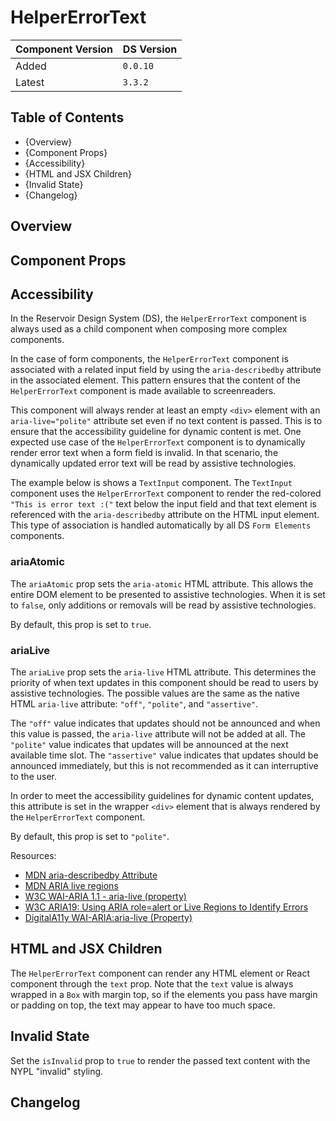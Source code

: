 

<Meta of={HelperErrorTextStories} />

# HelperErrorText

| Component Version | DS Version |
| ----------------- | ---------- |
| Added             | `0.0.10`   |
| Latest            | `3.3.2`    |

## Table of Contents

- {<Link href="#overview" target="_self">Overview</Link>}
- {<Link href="#component-props" target="_self">Component Props</Link>}
- {<Link href="#accessibility" target="_self">Accessibility</Link>}
- {<Link href="#html-and-jsx-children" target="_self">HTML and JSX Children</Link>}
- {<Link href="#invalid-state" target="_self">Invalid State</Link>}
- {<Link href="#changelog" target="_self">Changelog</Link>}

## Overview

<Description of={HelperErrorTextStories} />

## Component Props

<Canvas of={HelperErrorTextStories.WithControls} />

<ArgTypes of={HelperErrorTextStories.WithControls} />

## Accessibility

In the Reservoir Design System (DS), the `HelperErrorText` component is always
used as a child component when composing more complex components.

In the case of form components, the `HelperErrorText` component is associated
with a related input field by using the `aria-describedby` attribute in the
associated element. This pattern ensures that the content of the
`HelperErrorText` component is made available to screenreaders.

This component will always render at least an empty `<div>` element with an
`aria-live="polite"` attribute set even if no text content is passed. This is to
ensure that the accessibility guideline for dynamic content is met. One expected
use case of the `HelperErrorText` component is to dynamically render error text
when a form field is invalid. In that scenario, the dynamically updated error
text will be read by assistive technologies.

The example below is shows a `TextInput` component. The `TextInput` component
uses the `HelperErrorText` component to render the red-colored `"This is error text :("` text below the input field and that text element is referenced with
the `aria-describedby` attribute on the HTML input element. This type of
association is handled automatically by all DS `Form Elements` components.

<Canvas of={HelperErrorTextStories.TextInputExample} />

### ariaAtomic

The `ariaAtomic` prop sets the `aria-atomic` HTML attribute. This allows the
entire DOM element to be presented to assistive technologies. When it is set to
`false`, only additions or removals will be read by assistive technologies.

By default, this prop is set to `true`.

### ariaLive

The `ariaLive` prop sets the `aria-live` HTML attribute. This determines the
priority of when text updates in this component should be read to users by
assistive technologies. The possible values are the same as the native HTML
`aria-live` attribute: `"off"`, `"polite"`, and `"assertive"`.

The `"off"` value indicates that updates should not be announced and when this
value is passed, the `aria-live` attribute will not be added at all. The
`"polite"` value indicates that updates will be announced at the next available
time slot. The `"assertive"` value indicates that updates should be announced
immediately, but this is not recommended as it can interruptive to the user.

In order to meet the accessibility guidelines for dynamic content updates, this
attribute is set in the wrapper `<div>` element that is always rendered by the
`HelperErrorText` component.

By default, this prop is set to `"polite"`.

<Canvas of={HelperErrorTextStories.AriaControls} />

Resources:

- [MDN aria-describedby Attribute](https://developer.mozilla.org/en-US/docs/Web/Accessibility/ARIA/Attributes/aria-describedby)
- [MDN ARIA live regions](https://developer.mozilla.org/en-US/docs/Web/Accessibility/ARIA/ARIA_Live_Regions)
- [W3C WAI-ARIA 1.1 - aria-live (property)](https://www.w3.org/TR/wai-aria-1.1/#aria-live)
- [W3C ARIA19: Using ARIA role=alert or Live Regions to Identify Errors](https://www.w3.org/TR/WCAG20-TECHS/ARIA19.html)
- [DigitalA11y WAI-ARIA:aria-live (Property)](https://www.digitala11y.com/aria-live-properties/)

## HTML and JSX Children

The `HelperErrorText` component can render any HTML element or React component
through the `text` prop. Note that the `text` value is always wrapped in a `Box` with
margin top, so if the elements you pass have margin or padding on top, the text may appear
to have too much space.

<Canvas of={HelperErrorTextStories.HTMLChildren} />

## Invalid State

Set the `isInvalid` prop to `true` to render the passed text content with the
NYPL "invalid" styling.

<Canvas of={HelperErrorTextStories.InvalidState} />

## Changelog

<ComponentChangelogTable changelogData={changelogData} />
